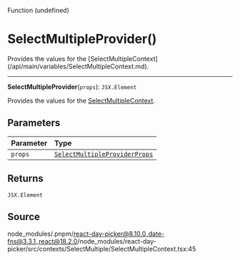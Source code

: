 <SectionTitle>Function (undefined)</SectionTitle>

# SelectMultipleProvider()

<Description>
Provides the values for the [SelectMultipleContext](/api/main/variables/SelectMultipleContext.md).
</Description>

---

<a id="undefined" name="undefined"></a>

<SignatureMemberIdentifier>**SelectMultipleProvider**(`props`): `JSX.Element`</SignatureMemberIdentifier>

Provides the values for the [SelectMultipleContext](/api/main/variables/SelectMultipleContext.md).

## Parameters

| Parameter | Type |
| :------ | :------ |
| `props` | [`SelectMultipleProviderProps`](/api/main/type-aliases/SelectMultipleProviderProps.md) |

## Returns

`JSX.Element`

## Source

node\_modules/.pnpm/react-day-picker@8.10.0\_date-fns@3.3.1\_react@18.2.0/node\_modules/react-day-picker/src/contexts/SelectMultiple/SelectMultipleContext.tsx:45

